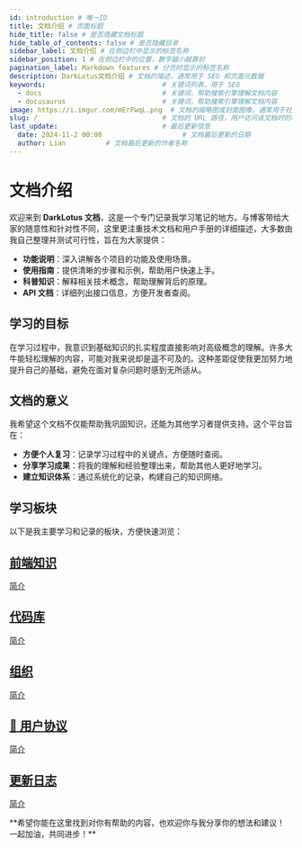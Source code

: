 ```yaml
---
id: introduction # 唯一ID
title: 文档介绍 # 页面标题
hide_title: false # 是否隐藏文档标题
hide_table_of_contents: false # 是否隐藏目录
sidebar_label: 文档介绍 # 在侧边栏中显示的标签名称
sidebar_position: 1 # 在侧边栏中的位置，数字越小越靠前
pagination_label: Markdown features # 分页时显示的标签名称
description: DarkLotus文档介绍 # 文档的描述，通常用于 SEO 和页面元数据
keywords:                             # 关键词列表，用于 SEO
  - docs                              # 关键词，帮助搜索引擎理解文档内容
  - docusaurus                        # 关键词，帮助搜索引擎理解文档内容
image: https://i.imgur.com/mErPwqL.png  # 文档的缩略图或封面图像，通常用于社交媒体分享
slug: /                               # 文档的 URL 路径，用户访问该文档时的地址
last_update:                          # 最后更新信息
  date: 2024-11-2 00:00                    # 文档最后更新的日期
  author: Lian          # 文档最后更新的作者名称
---
```




# 文档介绍

欢迎来到 **DarkLotus 文档**，这是一个专门记录我学习笔记的地方。与博客带给大家的随意性和针对性不同，这里更注重技术文档和用户手册的详细描述，大多数由我自己整理并测试可行性，旨在为大家提供：

- **功能说明**：深入讲解各个项目的功能及使用场景。
- **使用指南**：提供清晰的步骤和示例，帮助用户快速上手。
- **科普知识**：解释相关技术概念，帮助理解背后的原理。
- **API 文档**：详细列出接口信息，方便开发者查阅。

## 学习的目标

在学习过程中，我意识到基础知识的扎实程度直接影响对高级概念的理解。许多大牛能轻松理解的内容，可能对我来说却是遥不可及的。这种差距促使我更加努力地提升自己的基础，避免在面对复杂问题时感到无所适从。

## 文档的意义

我希望这个文档不仅能帮助我巩固知识，还能为其他学习者提供支持。这个平台旨在：

- **方便个人复习**：记录学习过程中的关键点，方便随时查阅。
- **分享学习成果**：将我的理解和经验整理出来，帮助其他人更好地学习。
- **建立知识体系**：通过系统化的记录，构建自己的知识网络。

## 学习板块
以下是我主要学习和记录的板块，方便快速浏览：

<section className="row list">
  <article className="col col--6 margin-bottom--lg">
    <a className="card padding--lg cardContainer" href="user">
      <h2 className="text--truncate cardTitle" title="用户">
      前端知识
      </h2>
        <p>
        简介
        </p>
    </a>
  </article>
  <article className="col col--6 margin-bottom--lg">
    <a className="card padding--lg cardContainer" href="repo">
      <h2 className="text--truncate cardTitle" title="代码库">
       代码库
      </h2>
        <p>
        简介
        </p>
    </a>
  </article>
  <article className="col col--6 margin-bottom--lg">
    <a className="card padding--lg cardContainer" href="group">
      <h2 className="text--truncate cardTitle" title="用户">
      组织
      </h2>
        <p>
        简介
        </p>
    </a>
  </article>
  <article className="col col--6 margin-bottom--lg">
    <a className="card padding--lg cardContainer" href="terms">
      <h2 className="text--truncate cardTitle" title="用户协议">
        📝 用户协议
      </h2>
        <p>
        简介
        </p>
    </a>
  </article>
    <article className="col col--6 margin-bottom--lg">
    <a className="card padding--lg cardContainer" href="terms">
      <h2 className="text--truncate cardTitle" title="更新日志">
        更新日志
      </h2>
        <p>
        简介
        </p>
    </a>
  </article>
</section>
**希望你能在这里找到对你有帮助的内容，也欢迎你与我分享你的想法和建议！一起加油，共同进步！**


<Comment />